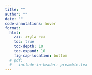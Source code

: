 ```yaml
---
title: ""
author: ""
date: ""
code-annotations: hover
format:
  html:
    css: style.css
    toc: true
    toc-depth: 10
    toc-expand: 10
    fig-cap-location: bottom
  # pdf:
  #   include-in-header: preamble.tex
---
```

